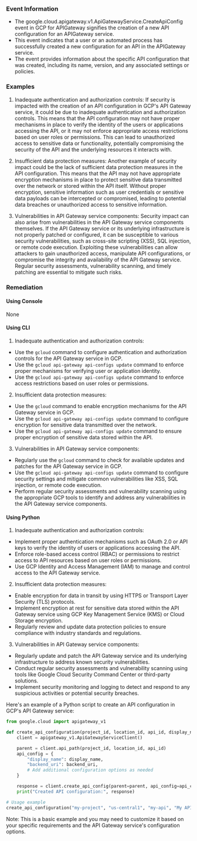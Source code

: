 
### Event Information

- The google.cloud.apigateway.v1.ApiGatewayService.CreateApiConfig event in GCP for APIGateway signifies the creation of a new API configuration for an APIGateway service.
- This event indicates that a user or an automated process has successfully created a new configuration for an API in the APIGateway service.
- The event provides information about the specific API configuration that was created, including its name, version, and any associated settings or policies.


### Examples

1. Inadequate authentication and authorization controls: If security is impacted with the creation of an API configuration in GCP's API Gateway service, it could be due to inadequate authentication and authorization controls. This means that the API configuration may not have proper mechanisms in place to verify the identity of the users or applications accessing the API, or it may not enforce appropriate access restrictions based on user roles or permissions. This can lead to unauthorized access to sensitive data or functionality, potentially compromising the security of the API and the underlying resources it interacts with.

2. Insufficient data protection measures: Another example of security impact could be the lack of sufficient data protection measures in the API configuration. This means that the API may not have appropriate encryption mechanisms in place to protect sensitive data transmitted over the network or stored within the API itself. Without proper encryption, sensitive information such as user credentials or sensitive data payloads can be intercepted or compromised, leading to potential data breaches or unauthorized access to sensitive information.

3. Vulnerabilities in API Gateway service components: Security impact can also arise from vulnerabilities in the API Gateway service components themselves. If the API Gateway service or its underlying infrastructure is not properly patched or configured, it can be susceptible to various security vulnerabilities, such as cross-site scripting (XSS), SQL injection, or remote code execution. Exploiting these vulnerabilities can allow attackers to gain unauthorized access, manipulate API configurations, or compromise the integrity and availability of the API Gateway service. Regular security assessments, vulnerability scanning, and timely patching are essential to mitigate such risks.

### Remediation

#### Using Console

None

#### Using CLI

1. Inadequate authentication and authorization controls:
- Use the `gcloud` command to configure authentication and authorization controls for the API Gateway service in GCP.
- Use the `gcloud api-gateway api-configs update` command to enforce proper mechanisms for verifying user or application identity.
- Use the `gcloud api-gateway api-configs update` command to enforce access restrictions based on user roles or permissions.

2. Insufficient data protection measures:
- Use the `gcloud` command to enable encryption mechanisms for the API Gateway service in GCP.
- Use the `gcloud api-gateway api-configs update` command to configure encryption for sensitive data transmitted over the network.
- Use the `gcloud api-gateway api-configs update` command to ensure proper encryption of sensitive data stored within the API.

3. Vulnerabilities in API Gateway service components:
- Regularly use the `gcloud` command to check for available updates and patches for the API Gateway service in GCP.
- Use the `gcloud api-gateway api-configs update` command to configure security settings and mitigate common vulnerabilities like XSS, SQL injection, or remote code execution.
- Perform regular security assessments and vulnerability scanning using the appropriate GCP tools to identify and address any vulnerabilities in the API Gateway service components.

#### Using Python

1. Inadequate authentication and authorization controls:
- Implement proper authentication mechanisms such as OAuth 2.0 or API keys to verify the identity of users or applications accessing the API.
- Enforce role-based access control (RBAC) or permissions to restrict access to API resources based on user roles or permissions.
- Use GCP Identity and Access Management (IAM) to manage and control access to the API Gateway service.

2. Insufficient data protection measures:
- Enable encryption for data in transit by using HTTPS or Transport Layer Security (TLS) protocols.
- Implement encryption at rest for sensitive data stored within the API Gateway service using GCP Key Management Service (KMS) or Cloud Storage encryption.
- Regularly review and update data protection policies to ensure compliance with industry standards and regulations.

3. Vulnerabilities in API Gateway service components:
- Regularly update and patch the API Gateway service and its underlying infrastructure to address known security vulnerabilities.
- Conduct regular security assessments and vulnerability scanning using tools like Google Cloud Security Command Center or third-party solutions.
- Implement security monitoring and logging to detect and respond to any suspicious activities or potential security breaches.

Here's an example of a Python script to create an API configuration in GCP's API Gateway service:

```python
from google.cloud import apigateway_v1

def create_api_configuration(project_id, location_id, api_id, display_name, backend_uri):
    client = apigateway_v1.ApiGatewayServiceClient()

    parent = client.api_path(project_id, location_id, api_id)
    api_config = {
        "display_name": display_name,
        "backend_uri": backend_uri,
        # Add additional configuration options as needed
    }

    response = client.create_api_config(parent=parent, api_config=api_config)
    print("Created API configuration:", response)

# Usage example
create_api_configuration("my-project", "us-central1", "my-api", "My API Configuration", "https://backend.example.com")
```

Note: This is a basic example and you may need to customize it based on your specific requirements and the API Gateway service's configuration options.

